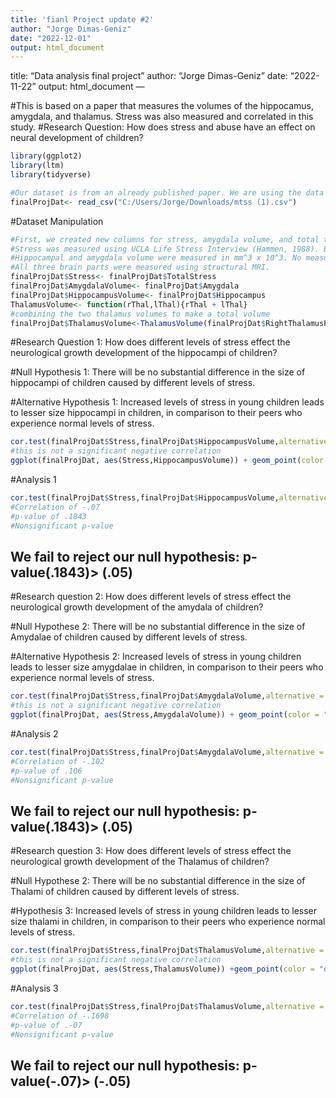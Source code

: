 ---
title: 'fianl Project update #2'
author: "Jorge Dimas-Geniz"
date: "2022-12-01"
output: html_document
---
title: "Data analysis final project"
author: "Jorge Dimas-Geniz"
date: "2022-11-22"
output: html_document
---

#This is based on a paper that measures the volumes of the hippocamus, amygdala, and thalamus. Stress was also measured and correlated in this study.
#Research Question: How does stress and abuse have an effect on neural development of children?
```{r}
library(ggplot2)
library(ltm)
library(tidyverse)
```

```{r}
#Our dataset is from an already published paper. We are using the data to explore the correlations between children/adolescent stress level and hippocampus, amygdala, and thalamus size. 
finalProjDat<- read_csv("C:/Users/Jorge/Downloads/mtss (1).csv")
```
#Dataset Manipulation
```{r}
#First, we created new columns for stress, amygdala volume, and total thalamus volume. This helps when setting up the graphs and statistical analyses later. 
#Stress was measured using UCLA Life Stress Interview (Hammen, 1988). Both parents and kids were interviewed and the higher of the two were included in the data with scores ranging from 0-45.
#Hippocampal and amygdala volume were measured in mm^3 x 10^3. No measurement was indicated for the thalamus, but it was assumed to be the same measurement. 
#All three brain parts were measured using structural MRI.
finalProjDat$Stress<- finalProjDat$TotalStress
finalProjDat$AmygdalaVolume<- finalProjDat$Amygdala
finalProjDat$HippocampusVolume<- finalProjDat$Hippocampus
ThalamusVolume<- function(rThal,lThal){rThal + lThal}
#combining the two thalamus volumes to make a total volume
finalProjDat$ThalamusVolume<-ThalamusVolume(finalProjDat$RightThalamusProper,finalProjDat$LeftThalamusProper)
```

#Research Question 1: How does different levels of stress effect the neurological growth development of the hippocampi of children?

#Null Hypothesis 1: There will be no substantial difference in the size of hippocampi of children caused by different levels of stress.

#Alternative Hypothesis 1: Increased levels of stress in young children leads to lesser size hippocampi in children, in comparison to their peers who experience normal levels of stress.
```{r}
cor.test(finalProjDat$Stress,finalProjDat$HippocampusVolume,alternative = "less")
#this is not a significant negative correlation
ggplot(finalProjDat, aes(Stress,HippocampusVolume)) + geom_point(color = "darkmagenta") + geom_smooth(method = "lm", color = "darkslategray", se = FALSE) + theme_bw() + ylab("Hippocamus Volume") + ggtitle("Hippocampal Volume and Stress") + theme(plot.title = element_text(size=20))
```
#Analysis 1
```{r}
cor.test(finalProjDat$Stress,finalProjDat$HippocampusVolume,alternative = "less")
#Correlation of -.07
#p-value of .1843
#Nonsignificant p-value


```
## We fail to reject our null hypothesis: p-value(.1843)> (.05)

#Research question 2:  How does different levels of stress effect the neurological growth development of the amydala of children?

#Null Hypothese 2: There will be no substantial difference in the size of Amydalae of children caused by different levels of stress.

#Alternative Hypothesis 2: Increased levels of stress in young children leads to lesser size amygdalae in children, in comparison to their peers who experience normal levels of stress.
```{r}
cor.test(finalProjDat$Stress,finalProjDat$AmygdalaVolume,alternative = "less")
#this is not a significant negative correlation
ggplot(finalProjDat, aes(Stress,AmygdalaVolume)) + geom_point(color = "blue") + geom_smooth(method = "lm", color = "bisque4", se = FALSE) + theme_bw() + ylab("Amygdala Volume") + ggtitle("Amygdala volume compared to stress") + theme(plot.title = element_text(size=20))
```
#Analysis 2
```{r}
cor.test(finalProjDat$Stress,finalProjDat$AmygdalaVolume,alternative = "less")
#Correlation of -.102
#p-value of .106
#Nonsignificant p-value

```
## We fail to reject our null hypothesis: p-value(.1843)> (.05)

#Research question 3:  How does different levels of stress effect the neurological growth development of the Thalamus of children?

#Null Hypothese 2: There will be no substantial difference in the size of Thalami of children caused by different levels of stress.

#Hypothesis 3: Increased levels of stress in young children leads to lesser size thalami in children, in comparison to their peers who experience normal levels of stress.
```{r}
cor.test(finalProjDat$Stress,finalProjDat$ThalamusVolume,alternative = "less")
#this is not a significant negative correlation
ggplot(finalProjDat, aes(Stress,ThalamusVolume)) +geom_point(color = "darkorange") + geom_smooth(method = "lm", color = "darkblue", se = FALSE) + theme_bw() + ylab("Thalamus Volume") + ggtitle("Thalamus volume compared to stress")+theme(plot.title = element_text(size=20))

```
#Analysis 3
```{r}
cor.test(finalProjDat$Stress,finalProjDat$ThalamusVolume,alternative = "less")
#Correlation of -.1698
#p-value of .-07
#Nonsignificant p-value

```
## We fail to reject our null hypothesis: p-value(-.07)> (-.05)
